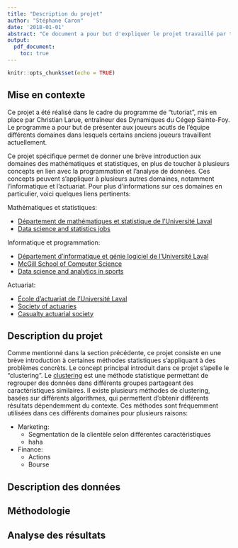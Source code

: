 ```yaml
---
title: "Description du projet"
author: "Stéphane Caron"
date: '2018-01-01'
abstract: "Ce document a pour but d'expliquer le projet travaillé par trois joueurs de l'équipe de hockey des Dynamiques du Cégep de Sainte-Foy. Le projet consiste en une brève introduction aux statistiques, à la programmation et aux techniques d'apprentissage automatique permettant de résoudre des problèmes concrèts."
output: 
  pdf_document:
    toc: true
---
```


```r
knitr::opts_chunk$set(echo = TRUE)
```

## Mise en contexte

Ce projet a été réalisé dans le cadre du programme de "tutoriat", mis en place par Christian Larue, entraîneur des Dynamiques du Cégep Sainte-Foy. Le programme a pour but de présenter aux joueurs acutls de l'équipe différents domaines dans lesquels certains anciens joueurs travaillent actuellement.

Ce projet spécifique permet de donner une brève introduction aux domaines des mathématiques et statistiques, en plus de toucher à plusieurs concepts en lien avec la programmation et l'analyse de données. Ces concepts peuvent s'appliquer à plusieurs autres domaines, notamment l'informatique et l'actuariat. Pour plus d'informations sur ces domaines en particulier, voici quelques liens pertinents:

Mathématiques et statistiques:

- [Département de mathématiques et statistique de l'Université Laval](https://www.mat.ulaval.ca/accueil/)
- [Data science and statistics jobs](https://hbr.org/2012/10/data-scientist-the-sexiest-job-of-the-21st-century)

Informatique et programmation:

- [Département d'informatique et génie logiciel de l'Université Laval](https://www.ift.ulaval.ca/accueil/)
- [McGill School of Computer Science](https://www.cs.mcgill.ca)
- [Data science and analytics in sports](http://onlinedsa.merrimack.edu/how-data-science-and-analytics-changing-sports/)

Actuariat:

- [École d'actuariat de l'Université Laval](https://www.act.ulaval.ca/accueil/)
- [Society of actuaries](https://www.soa.org/canada/)
- [Casualty actuarial society](http://www.casact.org)

## Description du projet

Comme mentionné dans la section précédente, ce projet consiste en une brève introduction à certaines méthodes statistiques s'appliquant à des problèmes concrèts. Le concept principal introduit dans ce projet s'apelle le "clustering". Le [clustering](http://bigdata-madesimple.com/what-is-clustering-in-data-mining/) est une méthode statistique permettant de regrouper des données dans différents groupes partageant des caractéristiques similaires. Il existe plusieurs méthodes de clustering, basées sur différents algorithmes, qui permettent d'obtenir différents résultats dépendemment du contexte. Ces méthodes sont fréquemment utilisées dans ces différents domaines pour plusieurs raisons:

- Marketing:
    - Segmentation de la clientèle selon différentes caractéristiques
    - haha
- Finance:
    - Actions
    - Bourse

## Description des données

## Méthodologie

## Analyse des résultats
